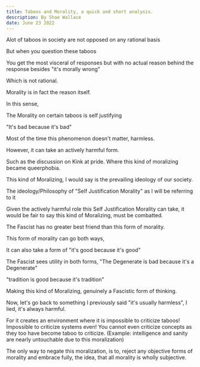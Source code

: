 ```yaml
---
title: Taboos and Morality, a quick and short analysis.
description: By Shae Wallace
date: June 23 2022
---
```



Alot of taboos in society are not opposed on any rational basis

But when you question these taboos

You get the most visceral of responses but with no actual reason behind the response besides "it's morally wrong"

Which is not rational.

Morality is in fact the reason itself.

In this sense,

The Morality on certain taboos is self justifying

"It's bad because it's bad"

Most of the time this phenomenon doesn't matter, harmless.

However, it can take an actively harmful form.

Such as the discussion on Kink at pride. Where this kind of moralizing became queerphobia.

This kind of Moralizing, I would say is the prevailing ideology of our society.

The ideology/Philosophy of "Self Justification Morality" as I will be referring to it

Given the actively harmful role this Self Justification Morality can take, it would be fair to say this kind of Moralizing, must be combatted.

The Fascist has no greater best friend than this form of morality.

This form of morality can go both ways,

It can also take a form of "it's good because it's good"

The Fascist sees utility in both forms, "The Degenerate is bad because it's a Degenerate"

"tradition is good because it's tradition"

Making this kind of Moralizing, genuinely a Fascistic form of thinking.

Now, let's go back to something I previously said "it's usually harmless", I lied, it's always harmful.

For it creates an environment where it is impossible to criticize taboos! Impossible to criticize systems even! You cannot even criticize concepts as they too have become taboo to criticize. (Example: intelligence and sanity are nearly untouchable due to this moralization)

The only way to negate this moralization, is to, reject any objective forms of morality and embrace fully, the idea, that all morality is wholly subjective.



